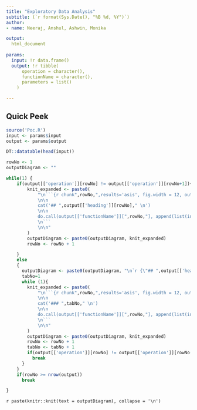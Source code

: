 ```yaml
---
title: "Exploratory Data Analysis"
subtitle: (`r format(Sys.Date(), "%B %d, %Y")`)
author: 
- name: Neeraj, Anshul, Ashwin, Monika

output: 
  html_document
   
params:
  input: !r data.frame()
  output: !r tibble(
      operation = character(),
      functionName = character(),
      parameters = list()
    )

---
```


## Quick Peek
```r
source('Poc.R')
input <- params$input
output <- params$output

DT::datatable(head(input))
```


     



```r

rowNo <- 1
outputDiagram <- ""

while(1) {
    if(output[['operation']][rowNo] != output[['operation']][rowNo+1]){
        knit_expanded <- paste0(
            "\n```{r chunk",rowNo,",results='asis', fig.width = 12, out.width = '100%', echo=FALSE}
            \n\n
            cat('## ",output[['heading']][rowNo]," \n')
            \n\n
            do.call(output[['functionName']][",rowNo,"], append(list(input), output['parameters'][[1]][[",rowNo,"]]))
            \n```
            \n\n"
        )
        outputDiagram <- paste0(outputDiagram, knit_expanded)
        rowNo <- rowNo + 1

    }
    else
    {
      outputDiagram <- paste0(outputDiagram, "\n`r {\"## ",output[['heading']][rowNo]," {.tabset}\"}`\n\n")
      tabNo=1
      while (1){
        knit_expanded <- paste0(
            "\n```{r chunk",rowNo,",results='asis', fig.width = 12, out.width = '100%', echo=FALSE}
            \n\n
            cat('### ",tabNo," \n')
            \n\n
            do.call(output[['functionName']][",rowNo,"], append(list(input), output['parameters'][[1]][[",rowNo,"]]))
            \n```
            \n\n"
        )
        outputDiagram <- paste0(outputDiagram, knit_expanded)
        rowNo <- rowNo + 1
        tabNo <- tabNo + 1
        if(output[['operation']][rowNo] != output[['operation']][rowNo-1])
          break
      }
    }
    if(rowNo >= nrow(output))
      break    

}


```





`r paste(knitr::knit(text = outputDiagram), collapse = '\n')`

